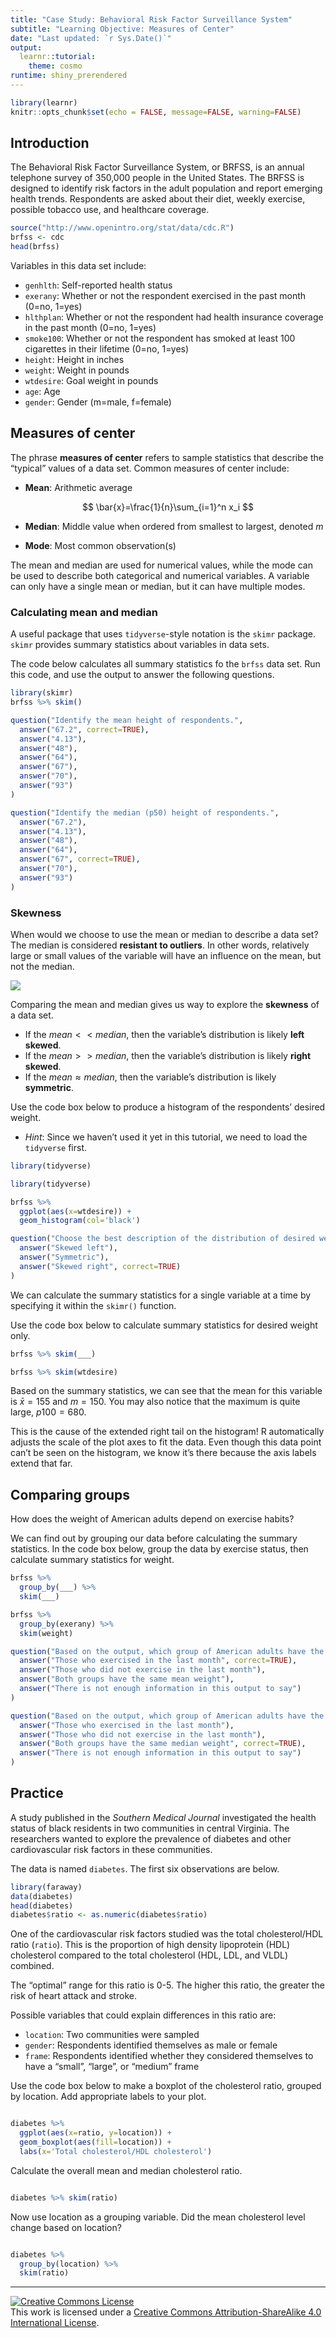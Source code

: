 ---
title: "Case Study: Behavioral Risk Factor Surveillance System"
subtitle: "Learning Objective: Measures of Center" 
date: "Last updated: `r Sys.Date()`"
output: 
  learnr::tutorial:
    theme: cosmo
runtime: shiny_prerendered
---

```{r setup, include=FALSE}
library(learnr)
knitr::opts_chunk$set(echo = FALSE, message=FALSE, warning=FALSE)
```

## Introduction

The Behavioral Risk Factor Surveillance System, or BRFSS, is an annual telephone survey of 350,000 people in the United States. The BRFSS is designed to identify risk factors in the adult population and report emerging health trends. Respondents are asked about their diet, weekly exercise, possible tobacco use, and healthcare coverage.

```{r}
source("http://www.openintro.org/stat/data/cdc.R")
brfss <- cdc
head(brfss)
```

Variables in this data set include:

-   `genhlth`: Self-reported health status
-   `exerany`: Whether or not the respondent exercised in the past month (0=no, 1=yes)
-   `hlthplan`: Whether or not the respondent had health insurance coverage in the past month (0=no, 1=yes)
-   `smoke100`: Whether or not the respondent has smoked at least 100 cigarettes in their lifetime (0=no, 1=yes)
-   `height`: Height in inches
-   `weight`: Weight in pounds
-   `wtdesire`: Goal weight in pounds
-   `age`: Age
-   `gender`: Gender (m=male, f=female)

## Measures of center

The phrase **measures of center** refers to sample statistics that describe the "typical" values of a data set. Common measures of center include:

-   **Mean**: Arithmetic average

$$
\bar{x}=\frac{1}{n}\sum_{i=1}^n x_i
$$

-   **Median**: Middle value when ordered from smallest to largest, denoted $m$

-   **Mode**: Most common observation(s)

The mean and median are used for numerical values, while the mode can be used to describe both categorical and numerical variables. A variable can only have a single mean or median, but it can have multiple modes.

### Calculating mean and median

A useful package that uses `tidyverse`-style notation is the `skimr` package. `skimr` provides summary statistics about variables in data sets.

The code below calculates all summary statistics fo the `brfss` data set. Run this code, and use the output to answer the following questions.

```{r exercise1, exercise=TRUE, echo=TRUE}
library(skimr)
brfss %>% skim()
```

```{r quiz1}
question("Identify the mean height of respondents.",
  answer("67.2", correct=TRUE),
  answer("4.13"),
  answer("48"),
  answer("64"),
  answer("67"),
  answer("70"),
  answer("93")
)
```

```{r quiz2}
question("Identify the median (p50) height of respondents.",
  answer("67.2"),
  answer("4.13"),
  answer("48"),
  answer("64"),
  answer("67", correct=TRUE),
  answer("70"),
  answer("93")
)
```



### Skewness

When would we choose to use the mean or median to describe a data set? The median is considered __resistant to outliers__. In other words, relatively large or small values of the variable will have an influence on the mean, but not the median.

![](mean_median.jpg)

Comparing the mean and median gives us way to explore the __skewness__ of a data set.

- If the $mean << median$, then the variable's distribution is likely __left skewed__.
- If the $mean >> median$, then the variable's distribution is likely __right skewed__.
- If the $mean \approx median$, then the variable's distribution is likely __symmetric__.

Use the code box below to produce a histogram of the respondents' desired weight. 

- _Hint_: Since we haven't used it yet in this tutorial, we need to load the `tidyverse` first.

```{r exercise2, exercise=TRUE, echo=TRUE}
library(tidyverse)
```

```{r, exercise2-solution}
library(tidyverse)

brfss %>%
  ggplot(aes(x=wtdesire)) + 
  geom_histogram(col='black')
```

```{r quiz3}
question("Choose the best description of the distribution of desired weight.",
  answer("Skewed left"),
  answer("Symmetric"),
  answer("Skewed right", correct=TRUE)
)
```

We can calculate the summary statistics for a single variable at a time by specifying it within the `skimr()` function.

Use the code box below to calculate summary statistics for desired weight only.

```{r exercise3, exercise=TRUE, echo=TRUE}
brfss %>% skim(___)
```

```{r, exercise3-solution}
brfss %>% skim(wtdesire)
```

Based on the summary statistics, we can see that the mean for this variable is $\bar{x}=155$ and $m=150$. You may also notice that the maximum is quite large, $p100=680$. 

This is the cause of the extended right tail on the histogram! R automatically adjusts the scale of the plot axes to fit the data. Even though this data point can't be seen on the histogram, we know it's there because the axis labels extend that far.

## Comparing groups

How does the weight of American adults depend on exercise habits?

We can find out by grouping our data before calculating the summary statistics. In the code box below, group the data by exercise status, then calculate summary statistics for weight.

```{r exercise4, exercise=TRUE, echo=TRUE}
brfss %>% 
  group_by(___) %>%
  skim(___)
```

```{r, exercise4-solution}
brfss %>% 
  group_by(exerany) %>%
  skim(weight)
```

```{r quiz4}
question("Based on the output, which group of American adults have the lowest mean weight?",
  answer("Those who exercised in the last month", correct=TRUE),
  answer("Those who did not exercise in the last month"),
  answer("Both groups have the same mean weight"),
  answer("There is not enough information in this output to say")
)
```

```{r quiz5}
question("Based on the output, which group of American adults have the lowest median weight?",
  answer("Those who exercised in the last month"),
  answer("Those who did not exercise in the last month"),
  answer("Both groups have the same median weight", correct=TRUE),
  answer("There is not enough information in this output to say")
)
```

## Practice

A study published in the _Southern Medical Journal_ investigated the health status of black residents in two communities in central Virginia. The researchers wanted to explore the prevalence of diabetes and other cardiovascular risk factors in these communities.

The data is named `diabetes`. The first six observations are below.

```{r}
library(faraway)
data(diabetes)
head(diabetes)
diabetes$ratio <- as.numeric(diabetes$ratio)
```

One of the cardiovascular risk factors studied was the total cholesterol/HDL ratio (`ratio`). This is the proportion of high density lipoprotein (HDL) cholesterol compared to the total cholesterol (HDL, LDL, and VLDL) combined. 

The "optimal" range for this ratio is 0-5. The higher this ratio, the greater the risk of heart attack and stroke.

Possible variables that could explain differences in this ratio are:

- `location`: Two communities were sampled
- `gender`: Respondents identified themselves as male or female
- `frame`: Respondents identified whether they considered themselves to have a "small", "large", or "medium" frame

Use the code box below to make a boxplot of the cholesterol ratio, grouped by location. Add appropriate labels to your plot.

```{r exercise11, exercise=TRUE}

```

```{r, exercise11-solution}
diabetes %>%
  ggplot(aes(x=ratio, y=location)) + 
  geom_boxplot(aes(fill=location)) + 
  labs(x='Total cholesterol/HDL cholesterol')
```

Calculate the overall mean and median cholesterol ratio.

```{r exercise12, exercise=TRUE}

```

```{r, exercise12-solution}
diabetes %>% skim(ratio)
```

Now use location as a grouping variable. Did the mean cholesterol level change based on location?

```{r exercise13, exercise=TRUE}

```

```{r, exercise13-solution}
diabetes %>% 
  group_by(location) %>%
  skim(ratio)
```


------------------------------------------------------------------------

<a rel="license" href="http://creativecommons.org/licenses/by-sa/4.0/"><img src="https://i.creativecommons.org/l/by-sa/4.0/88x31.png" alt="Creative Commons License" style="border-width:0"/></a><br />This work is licensed under a <a rel="license" href="http://creativecommons.org/licenses/by-sa/4.0/">Creative Commons Attribution-ShareAlike 4.0 International License</a>.
